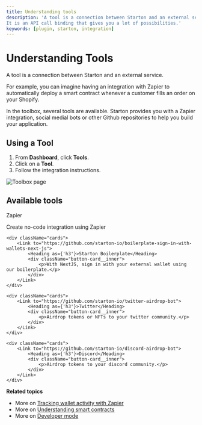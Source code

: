 ```yaml
---
title: Understanding tools
description: 'A tool is a connection between Starton and an external service.
It is an API call binding that gives you a lot of possibilities.'
keywords: [plugin, starton, integration]
---
```



# Understanding Tools

A tool is a connection between Starton and an external service.

For example, you can imagine having an integration with Zapier to automatically deploy a smart contract whenever a customer fills an order on your Shopify.

In the toolbox, several tools are available. Starton provides you with a Zapier integration, social medial bots or other Github repositories to help you build your application.

## Using a Tool

1. From **Dashboard**, click **Tools**.
1. Click on a **Tool**.
1. Follow the integration instructions.

![Toolbox page](src/tools.png)

## Available tools

<div className="row-is-multiline">
    <div className="cards">
        <Link to="https://zapier.com/app/login?next=%2Fdeveloper%2Fpublic-invite%2F122867%2Fcc4c6dd705e4216b45be9f004b155131%2F">
            <Heading as={'h3'}>Zapier</Heading>
            <div className="button-card__inner">
                <p color="white">Create no-code integration using Zapier</p>
            </div>
        </Link>
    </div>

    <div className="cards">
        <Link to="https://github.com/starton-io/boilerplate-sign-in-with-wallets-next-js">
            <Heading as={'h3'}>Starton Boilerplate</Heading>
            <div className="button-card__inner">
                <p>With NextJS, sign in with your external wallet using our boilerplate.</p>
            </div>
        </Link>
    </div>

    <div className="cards">
        <Link to="https://github.com/starton-io/twitter-airdrop-bot">
            <Heading as={'h3'}>Twitter</Heading>
            <div className="button-card__inner">
                <p>Airdrop tokens or NFTs to your twitter community.</p>
            </div>
        </Link>
    </div>

    <div className="cards">
        <Link to="https://github.com/starton-io/discord-airdrop-bot">
            <Heading as={'h3'}>Discord</Heading>
            <div className="button-card__inner">
                <p>Airdrop tokens to your discord community.</p>
            </div>
        </Link>
    </div>

</div>

**Related topics**

-   More on [Tracking wallet activity with Zapier](/Tutorials/track-wallet-activity.md)
-   More on [Understanding smart contracts](/Smart-contract/understanding-smart-contracts.md)
-   More on [Developer mode](/Developer/Discovering-coding-interface.md)
